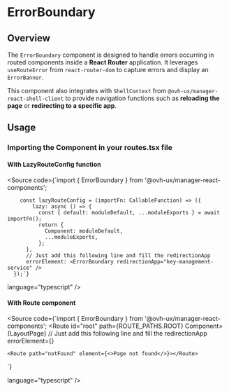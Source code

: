 
<Meta title="Manager React Components/Templates/ErrorBoundary/Documentation" />

# ErrorBoundary

## Overview

The `ErrorBoundary` component is designed to handle errors occurring in routed components inside a **React Router** application. It leverages `useRouteError` from `react-router-dom` to capture errors and display an `ErrorBanner`.

This component also integrates with `ShellContext` from `@ovh-ux/manager-react-shell-client` to provide navigation functions such as **reloading the page** or **redirecting to a specific app**.

## Usage

### Importing the Component in your routes.tsx file

#### With LazyRouteConfig function

<Source
  code={`import { ErrorBoundary } from '@ovh-ux/manager-react-components';

        const lazyRouteConfig = (importFn: CallableFunction) => ({
            lazy: async () => {
              const { default: moduleDefault, ...moduleExports } = await importFn();
              return {
                Component: moduleDefault,
                ...moduleExports,
              };
          },
          // Just add this following line and fill the redirectionApp
          errorElement: <ErrorBoundary redirectionApp="key-management-service" />
      });`}

language="typescript"
/>

#### With Route component

<Source
  code={`import { ErrorBoundary } from '@ovh-ux/manager-react-components';
  <Route
    id="root"
    path={ROUTE_PATHS.ROOT}
    Component={LayoutPage}
    // Just add this following line and fill the redirectionApp
    errorElement={<ErrorBoundary redirectionApp="key-management-service" />}
  >
    <Route path="notFound" element={<>Page not found</>}></Route>
`}

language="typescript"
/>